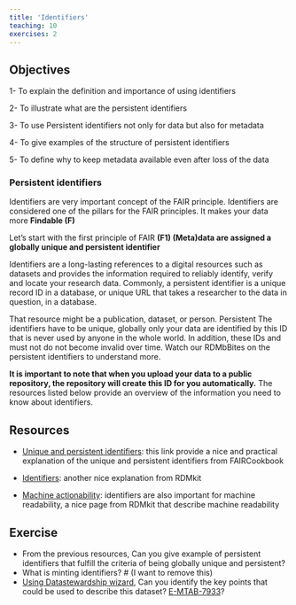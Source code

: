 ```yaml
---
title: 'Identifiers'
teaching: 10
exercises: 2
---
```


::: callout
## Objectives
1- To explain the definition and importance of using identifiers

2- To illustrate what are the persistent identifiers

3- To use Persistent identifiers not only for data but also for metadata

4- To give examples of the structure of persistent identifiers

5- To define why to keep metadata available even after loss of the data
:::

### Persistent identifiers
Identifiers are very important concept of the FAIR principle. Identifiers are considered one of the pillars for the FAIR principles. It makes your data more **Findable (F)**

Let's start with the first principle of FAIR
**(F1) (Meta)data are assigned a globally unique and persistent identifier **

Identifiers are a long-lasting references to a digital resources such as datasets and provides the information required to reliably identify, verify and locate your research data. Commonly, a persistent identifier is a unique record ID in a database, or unique URL that takes a researcher to the data in question, in a database.
 
That resource might be a publication, dataset, or person.   Persistent The identifiers have to be unique, globally only your data are identified by this ID that is never used by anyone in the whole world. In addition, these IDs and must not do not become invalid over time.
Watch our RDMbBites on the persistent identifiers to understand more.   

**It is important to note that when you upload your data to a public repository, the repository will create this ID for you automatically.**
The resources listed below provide an overview of the information you need to know about identifiers.

::: callout
## Resources

- [Unique and persistent identifiers](https://faircookbook.elixir-europe.org/content/recipes/findability/identifiers.html): this link provide a nice and practical explanation of the unique and persistent identifiers from FAIRCookbook 

- [Identifiers](https://rdmkit.elixir-europe.org/identifiers.html): another nice explanation from RDMkit

- [Machine actionability](https://rdmkit.elixir-europe.org/machine_actionability): identifiers are also important for machine readability, a nice page from RDMkit that describe machine readability
:::

::: challenge
## Exercise
- From the previous resources, Can you give example of persistent identifiers that fulfill the criteria of being globally unique and persistent?
- What is minting identifiers? # (I want to remove this)
- [Using Datastewardship wizard](https://researchers.ds-wizard.org/knowledge-models/dsw:root:latest/preview?questionUuid=d21fdb06-22bf-418e-aa40-dc5ef1485f56), Can you identify the key points that could be used to describe this dataset? [E-MTAB-7933](https://www.ebi.ac.uk/biostudies/arrayexpress/studies/E-MTAB-7933)?
:::


